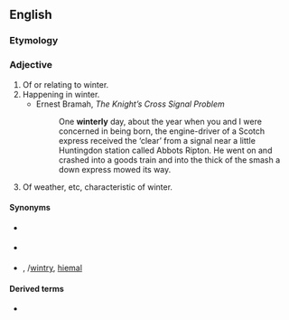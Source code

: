 ==English==

===Etymology===
{{suffix|en|winter|ly}}

===Adjective===
{{en-adj}}

# Of or relating to winter.
# Happening in winter.
#* Ernest Bramah, ''The Knight’s Cross Signal Problem''
#*: One '''winterly''' day, about the year when you and I were concerned in being born, the engine-driver of a Scotch express received the ‘clear’ from a signal near a little Huntingdon station called Abbots Ripton. He went on and crashed into a goods train and into the thick of the smash a down express mowed its way.
# Of weather, etc, characteristic of winter.

====Synonyms====
* {{sense|of or relating to winter}} {{l|en|winter}}
* {{sense|happening in winter}} {{l|en|winter}}
* {{sense|characteristic of winter}} {{l|en|winterish}}, {{l|en|wintery}}/[[wintry]], [[hiemal]]

====Derived terms====
* {{l|en|winterliness}}